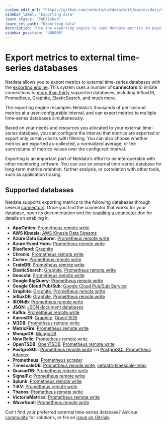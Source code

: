 ```yaml
---
custom_edit_url: "https://github.com/netdata/netdata/edit/master/docs/export/external-databases.md"
sidebar_label: "Exporting data"
learn_status: "Published"
learn_rel_path: "Exporting data"
description: "Use the exporting engine to send Netdata metrics to popular external time series databases for long-term storage or further analysis."
sidebar_position: "400000"
---
```



# Export metrics to external time-series databases

Netdata allows you to export metrics to external time-series databases with the [exporting
engine](/docs/exporting-data/exporting-reference). This system uses a number of **connectors** to initiate connections to [more than
thirty](#supported-databases) supported databases, including InfluxDB, Prometheus, Graphite, ElasticSearch, and much
more. 

The exporting engine resamples Netdata's thousands of per-second metrics at a user-configurable interval, and can export
metrics to multiple time-series databases simultaneously.

Based on your needs and resources you allocated to your external time-series database, you can configure the interval
that metrics are exported or export only certain charts with filtering. You can also choose whether metrics are exported
as-collected, a normalized average, or the sum/volume of metrics values over the configured interval.

Exporting is an important part of Netdata's effort to be interoperable
with other monitoring software. You can use an external time-series database for long-term metrics retention, further
analysis, or correlation with other tools, such as application tracing.

## Supported databases

Netdata supports exporting metrics to the following databases through several
[connectors](/docs/exporting-data/exporting-reference#features). Once you find the connector that works for your database, open its
documentation and the [enabling a connector](/docs/exporting-data/enable-an-exporting-connector) doc for details on enabling it.

-   **AppOptics**: [Prometheus remote write](/docs/exporting-data/prometheus/prometheus-remote-write)
-   **AWS Kinesis**: [AWS Kinesis Data Streams](/docs/exporting-data/aws-kinesis-data-streams)
-   **Azure Data Explorer**: [Prometheus remote write](/docs/exporting-data/prometheus/prometheus-remote-write)
-   **Azure Event Hubs**: [Prometheus remote write](/docs/exporting-data/prometheus/prometheus-remote-write)
-   **Blueflood**: [Graphite](/docs/exporting-data/graphite)
-   **Chronix**: [Prometheus remote write](/docs/exporting-data/prometheus/prometheus-remote-write)
-   **Cortex**: [Prometheus remote write](/docs/exporting-data/prometheus/prometheus-remote-write)
-   **CrateDB**: [Prometheus remote write](/docs/exporting-data/prometheus/prometheus-remote-write)
-   **ElasticSearch**: [Graphite](/docs/exporting-data/graphite), [Prometheus remote
    write](/docs/exporting-data/prometheus/prometheus-remote-write)
-   **Gnocchi**: [Prometheus remote write](/docs/exporting-data/prometheus/prometheus-remote-write)
-   **Google BigQuery**: [Prometheus remote write](/docs/exporting-data/prometheus/prometheus-remote-write)
-   **Google Cloud Pub/Sub**: [Google Cloud Pub/Sub Service](/docs/exporting-data/google-cloud-pub-sub-service)
-   **Graphite**: [Graphite](/docs/exporting-data/graphite), [Prometheus remote
    write](/docs/exporting-data/prometheus/prometheus-remote-write)
-   **InfluxDB**: [Graphite](/docs/exporting-data/graphite), [Prometheus remote
    write](/docs/exporting-data/prometheus/prometheus-remote-write)
-   **IRONdb**: [Prometheus remote write](/docs/exporting-data/prometheus/prometheus-remote-write)
-   **JSON**: [JSON document databases](/docs/exporting-data/json-document-databases)
-   **Kafka**: [Prometheus remote write](/docs/exporting-data/prometheus/prometheus-remote-write)
-   **KairosDB**: [Graphite](/docs/exporting-data/graphite), [OpenTSDB](/docs/exporting-data/opentsdb)
-   **M3DB**: [Prometheus remote write](/docs/exporting-data/prometheus/prometheus-remote-write)
-   **MetricFire**: [Prometheus remote write](/docs/exporting-data/prometheus/prometheus-remote-write)
-   **MongoDB**: [MongoDB](/docs/exporting-data/mongodb)
-   **New Relic**: [Prometheus remote write](/docs/exporting-data/prometheus/prometheus-remote-write)
-   **OpenTSDB**: [OpenTSDB](/docs/exporting-data/opentsdb), [Prometheus remote
    write](/docs/exporting-data/prometheus/prometheus-remote-write)
-   **PostgreSQL**: [Prometheus remote write](/docs/exporting-data/prometheus/prometheus-remote-write)
    via [PostgreSQL Prometheus Adapter](https://github.com/CrunchyData/postgresql-prometheus-adapter)
-   **Prometheus**: [Prometheus scraper](/docs/exporting-data/prometheus)
-   **TimescaleDB**: [Prometheus remote write](/docs/exporting-data/prometheus/prometheus-remote-write),
    [netdata-timescale-relay](/docs/exporting-data/timescaledb)
-   **QuasarDB**: [Prometheus remote write](/docs/exporting-data/prometheus/prometheus-remote-write)
-   **SignalFx**: [Prometheus remote write](/docs/exporting-data/prometheus/prometheus-remote-write)
-   **Splunk**: [Prometheus remote write](/docs/exporting-data/prometheus/prometheus-remote-write)
-   **TiKV**: [Prometheus remote write](/docs/exporting-data/prometheus/prometheus-remote-write)
-   **Thanos**: [Prometheus remote write](/docs/exporting-data/prometheus/prometheus-remote-write)
-   **VictoriaMetrics**: [Prometheus remote write](/docs/exporting-data/prometheus/prometheus-remote-write)
-   **Wavefront**: [Prometheus remote write](/docs/exporting-data/prometheus/prometheus-remote-write)

Can't find your preferred external time-series database? Ask our [community](https://community.netdata.cloud/) for
solutions, or file an [issue on
GitHub](https://github.com/netdata/netdata/issues/new?assignees=&labels=bug%2Cneeds+triage&template=BUG_REPORT.yml).
